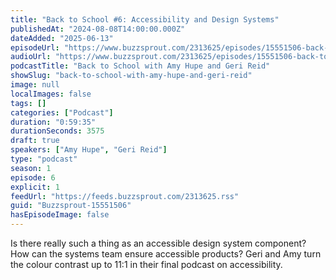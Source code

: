 ```yaml
---
title: "Back to School #6: Accessibility and Design Systems"
publishedAt: "2024-08-08T14:00:00.000Z"
dateAdded: "2025-06-13"
episodeUrl: "https://www.buzzsprout.com/2313625/episodes/15551506-back-to-school-6-accessibility-and-design-systems.mp3"
audioUrl: "https://www.buzzsprout.com/2313625/episodes/15551506-back-to-school-6-accessibility-and-design-systems.mp3"
podcastTitle: "Back to School with Amy Hupe and Geri Reid"
showSlug: "back-to-school-with-amy-hupe-and-geri-reid"
image: null
localImages: false
tags: []
categories: ["Podcast"]
duration: "0:59:35"
durationSeconds: 3575
draft: true
speakers: ["Amy Hupe", "Geri Reid"]
type: "podcast"
season: 1
episode: 6
explicit: 1
feedUrl: "https://feeds.buzzsprout.com/2313625.rss"
guid: "Buzzsprout-15551506"
hasEpisodeImage: false
---
```

Is there really such a thing as an accessible design system component? How can the systems team ensure accessible products? Geri and Amy turn the colour contrast up to 11:1 in their final podcast on accessibility.
